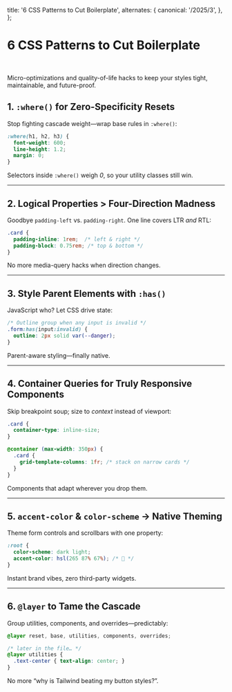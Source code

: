   title: '6 CSS Patterns to Cut Boilerplate',
  alternates: {
    canonical: '/2025/3',
  },
}; 

# 6 CSS Patterns to Cut Boilerplate

<br />

Micro-optimizations and quality-of-life hacks to keep your styles tight, maintainable, and future-proof.

## 1. **`:where()` for Zero-Specificity Resets**

Stop fighting cascade weight—wrap base rules in `:where()`:

```css
:where(h1, h2, h3) {
  font-weight: 600;
  line-height: 1.2;
  margin: 0;
}
````

Selectors inside `:where()` weigh *0*, so your utility classes still win.

---

## 2. **Logical Properties > Four-Direction Madness**

Goodbye `padding-left` vs. `padding-right`. One line covers LTR *and* RTL:

```css
.card {
  padding-inline: 1rem;  /* left & right */
  padding-block: 0.75rem; /* top & bottom */
}
```

No more media-query hacks when direction changes.

---

## 3. **Style Parent Elements with `:has()`**

JavaScript who? Let CSS drive state:

```css
/* Outline group when any input is invalid */
.form:has(input:invalid) {
  outline: 2px solid var(--danger);
}
```

Parent-aware styling—finally native.

---

## 4. **Container Queries for Truly Responsive Components**

Skip breakpoint soup; size to *context* instead of viewport:

```css
.card {
  container-type: inline-size;
}

@container (max-width: 350px) {
  .card {
    grid-template-columns: 1fr; /* stack on narrow cards */
  }
}
```

Components that adapt wherever you drop them.

---

## 5. **`accent-color` & `color-scheme` → Native Theming**

Theme form controls and scrollbars with one property:

```css
:root {
  color-scheme: dark light;
  accent-color: hsl(265 87% 67%); /* 💜 */
}
```

Instant brand vibes, zero third-party widgets.

---

## 6. **`@layer` to Tame the Cascade**

Group utilities, components, and overrides—predictably:

```css
@layer reset, base, utilities, components, overrides;

/* later in the file… */
@layer utilities {
  .text-center { text-align: center; }
}
```

No more “why is Tailwind beating my button styles?”.
